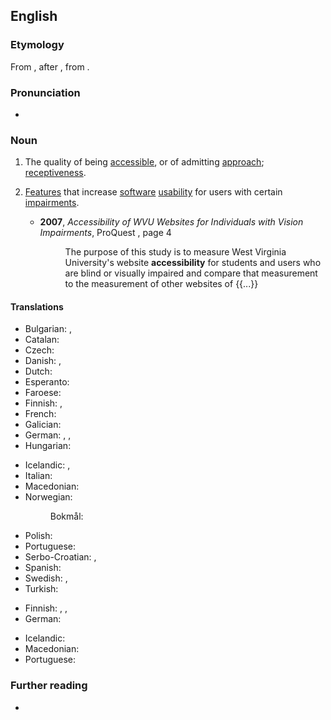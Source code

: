 ==English==

===Etymology===
From {{affix|en|accessible|-ity}}, after {{der|en|LL.|accessibilitas}}, from {{der|en|la|accessibilis}}.

===Pronunciation===
* {{a|US}} {{IPA|en|/ækˌsɛs.əˈbɪl.ət.i/}}

===Noun===
{{en-noun|-|+}}

# The quality of being [[accessible]], or of admitting [[approach]]; [[receptiveness]].
# {{senseid|en|design}} {{lb|en|computing|web design}} [[feature|Feature]]s that increase [[software]] [[usability]] for users with certain [[impairment]]s.
#: {{syn|en|a11y}}
#* '''2007''', ''Accessibility of WVU Websites for Individuals with Vision Impairments'', ProQuest {{ISBN|9780549459835}}, page 4
#*: The purpose of this study is to measure West Virginia University's website '''accessibility''' for students and users who are blind or visually impaired and compare that measurement to the measurement of other websites of {{...}}

====Translations====
{{trans-top|the quality of being accessible, or of admitting approach}}
* Bulgarian: {{t+|bg|достъпност}}, {{t|bg|достижимост}}
* Catalan: {{t+|ca|accessibilitat|f}}
* Czech: {{t+|cs|bezbariérový přístup|m}}
* Danish: {{t+|da|tilgængelighed|c}}, {{t|da|adgangsforhold}}
* Dutch: {{t+|nl|toegankelijkheid|f}}
* Esperanto: {{t|eo|alirebleco}}
* Faroese: {{t|fo|atkomuviðurskifti}}
* Finnish: {{t|fi|saatavillaolevuus}}, {{t+|fi|saavutettavuus}}
* French: {{t+|fr|accessibilité|f}}
* Galician: {{t+|gl|accesibilidade|f}}
* German: {{t|de|Zugänglichkeit|f}}, {{t+|de|Barrierefreiheit|f}}, {{t+|de|Erreichbarkeit|f}}
* Hungarian: {{t+|hu|hozzáférhetőség}}
{{trans-mid}}
* Icelandic: {{t|is|aðgengileiki|m}}, {{t|is|aðgengismál|n-p}}
* Italian: {{t+|it|accessibilità|f}}
* Macedonian: {{t|mk|пристапност|f}}
* Norwegian:
*: Bokmål: {{t|nb|tilgjengelighet|m|f}}
* Polish: {{t+|pl|dostępność|f}}
* Portuguese: {{t+|pt|acessibilidade|f}}
* Serbo-Croatian: {{t+|sh|dostupnost}}, {{t+|sh|pristupačnost}}
* Spanish: {{t+|es|accesibilidad|f}}
* Swedish: {{t+|sv|tillgänglighet|c}}, {{t|sv|åtkomlighet|c}}
* Turkish: {{t|tr|ulaşılabilirlik}}
{{trans-bottom}}

{{trans-top|feature that increases software usability}}
* Finnish: {{t+|fi|esteettömyys}}, {{t|fi|helppokäyttöisyys}}, {{t+|fi|saavutettavuus}}
* German: {{t+|de|Barrierefreiheit|f}}
{{trans-mid}}
* Icelandic: {{t|is|aðgengileiki|m}}
* Macedonian: {{t|mk|пристапност|f}}
* Portuguese: {{t+|pt|acessibilidade|f}}
{{trans-bottom}}

===Further reading===
* {{pedia}}